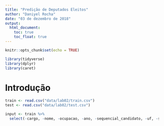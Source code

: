 ```yaml
---
title: "Predição de Deputados Eleitos"
author: "Daniyel Rocha"
date: "03 de dezembro de 2018"
output: 
  html_document:
    toc: true
    toc_float: true
---
```


```r
knitr::opts_chunk$set(echo = TRUE)
```

```r
library(tidyverse)
library(dplyr)
library(caret)
```

# Introdução

```r
train <- read.csv("data/lab02/train.csv")
test <- read.csv("data/lab02/test.csv")

input <- train %>% 
  select(-cargo, -nome, -ocupacao, -ano, -sequencial_candidato, -uf, -sexo, -estado_civil, -grau, -partido)
```